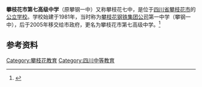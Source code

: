 '''攀枝花市第七高级中学'''（原攀钢一中）又称攀枝花七中，是位于[[四川省|四川省]][[攀枝花市|攀枝花市]]的[[公立学校|公立学校]]。学校始建于1981年，当时称为[[攀钢集团有限公司|攀枝花钢铁集团公司]]第一中学（攀钢一中），后于2005年移交给市政府，更名为攀枝花市第七高级中学。<ref>{{cite web |title=攀枝花七中校长范志：回归教育原点 坚守教育初心 《21城·21人》|url=https://3g.163.com/dy/article_cambrian/EKSQJLA205149O61.html |website=3g.163.com |accessdate=2020-09-27 |date=2019-07-24}}</ref>

==参考资料==
{{Reflist}}

[[Category:攀枝花教育|Category:攀枝花教育]]
[[Category:四川中等教育|Category:四川中等教育]]